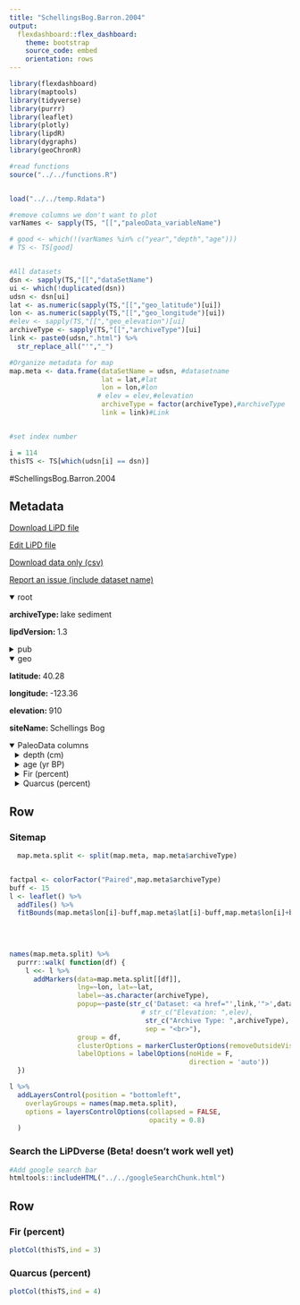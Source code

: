 ```yaml
---
title: "SchellingsBog.Barron.2004"
output: 
  flexdashboard::flex_dashboard:
    theme: bootstrap
    source_code: embed
    orientation: rows
---
```


```r
library(flexdashboard)
library(maptools)
library(tidyverse)
library(purrr)
library(leaflet)
library(plotly)
library(lipdR)
library(dygraphs)
library(geoChronR)

#read functions
source("../../functions.R")


load("../../temp.Rdata")

#remove columns we don't want to plot
varNames <- sapply(TS, "[[","paleoData_variableName")

# good <- which(!(varNames %in% c("year","depth","age")))
# TS <- TS[good]


#All datasets
dsn <- sapply(TS,"[[","dataSetName")
ui <- which(!duplicated(dsn))
udsn <- dsn[ui]
lat <- as.numeric(sapply(TS,"[[","geo_latitude")[ui])
lon <- as.numeric(sapply(TS,"[[","geo_longitude")[ui])
#elev <- sapply(TS,"[[","geo_elevation")[ui]
archiveType <- sapply(TS,"[[","archiveType")[ui]
link <- paste0(udsn,".html") %>% 
  str_replace_all("'","_")

#Organize metadata for map
map.meta <- data.frame(dataSetName = udsn, #datasetname
                       lat = lat,#lat
                       lon = lon,#lon
                      # elev = elev,#elevation
                       archiveType = factor(archiveType),#archiveType
                       link = link)#Link


#set index number

i = 114
thisTS <- TS[which(udsn[i] == dsn)]
```
#SchellingsBog.Barron.2004

Metadata {.sidebar}
-------------------------------------
[Download LiPD file](SchellingsBog.Barron.2004.lpd)
            

[Edit LiPD file](http://lipd.net/playground?source=http://lipdverse.org/wNAm0_1_0/SchellingsBog.Barron.2004.lpd)
            

[Download data only (csv)](SchellingsBog.Barron.2004.csv)
            

[Report an issue (include dataset name)](https://github.com/nickmckay/LiPDverse/issues)

<details open style="margin-left: 0px">
<summary>root</summary>
<p style="margin-left: 0px"><strong>archiveType: </strong>lake sediment
<p style="margin-left: 0px"><strong>lipdVersion: </strong>1.3
</details>
<details>
<summary>pub</summary>
<details style="margin-left: 10px">
<summary>pub1</summary>
<p style="margin-left: 10px"><strong>journal: </strong>PACLIM
<p style="margin-left: 10px"><strong>pages: </strong>13-22
<p style="margin-left: 10px"><strong>pubYear: </strong>NA
<p style="margin-left: 10px"><strong>title: </strong>High resolution climate of the past 3,500 years of coastal northernmost California, in Starratt, Scott W. and Blomquist, Nikki, L., eds., Proceedings of the Twentieth Annual Pacific Climate Workshop, Pacific Grove, CA, April 6-9, 2003.
</details>
</details>
<details open style="margin-left: 0px">
<summary>geo</summary>
<p style="margin-left: 0px"><strong>latitude: </strong>40.28
<p style="margin-left: 0px"><strong>longitude: </strong>-123.36
<p style="margin-left: 0px"><strong>elevation: </strong>910
<p style="margin-left: 0px"><strong>siteName: </strong>Schellings Bog
</details>
<details open>
<summary>PaleoData columns</summary>
<details style="margin-left: 10px">
<summary>depth (cm)</summary>
<p style="margin-left: 10px"><strong>TSid: </strong>WEBe7e519f5
<p style="margin-left: 10px"><strong>variableName: </strong>depth
<p style="margin-left: 10px"><strong>units: </strong>cm
<p style="margin-left: 10px"><strong>description: </strong>composite depth
</details>
<details style="margin-left: 10px">
<summary>age (yr BP)</summary>
<p style="margin-left: 10px"><strong>TSid: </strong>WEB42bfa5c5
<p style="margin-left: 10px"><strong>variableName: </strong>age
<p style="margin-left: 10px"><strong>units: </strong>yr BP
<p style="margin-left: 10px"><strong>description: </strong>calibrated age in yr BP 1950.
</details>
<details style="margin-left: 10px">
<summary>Fir (percent)</summary>
<p style="margin-left: 10px"><strong>TSid: </strong>WEBfde0ea8e
<p style="margin-left: 10px"><strong>variableName: </strong>Fir
<p style="margin-left: 10px"><strong>units: </strong>percent
<p style="margin-left: 10px"><strong>description: </strong>Pseudotsuga menziesii (Douglas fir) [% of pollen assemblege], represents cool/wet conditions.
<p style="margin-left: 10px"><strong>useInGlobalTemperatureAnalysis: </strong>TRUE
<details>
<summary>interpretation</summary>
<details style="margin-left: 20px">
<summary>1</summary>
<p style="margin-left: 20px"><strong>scope: </strong>climate
<p style="margin-left: 20px"><strong>seasonality: </strong>annual
<p style="margin-left: 20px"><strong>useInGlobalTemperatureAnalysis: </strong>TRUE
<p style="margin-left: 20px"><strong>variable: </strong>M
<p style="margin-left: 20px"><strong>variableDetail: </strong>eff
</details>
</details>
</details>
<details style="margin-left: 10px">
<summary>Quarcus (percent)</summary>
<p style="margin-left: 10px"><strong>TSid: </strong>WEB62272ffc
<p style="margin-left: 10px"><strong>variableName: </strong>Quarcus
<p style="margin-left: 10px"><strong>units: </strong>percent
<p style="margin-left: 10px"><strong>description: </strong>Quercus (Oak) [% of pollen assemblege]. Represents regional warm/dry
<p style="margin-left: 10px"><strong>useInGlobalTemperatureAnalysis: </strong>TRUE
<details>
<summary>interpretation</summary>
<details style="margin-left: 20px">
<summary>1</summary>
<p style="margin-left: 20px"><strong>scope: </strong>climate
<p style="margin-left: 20px"><strong>seasonality: </strong>annual
<p style="margin-left: 20px"><strong>useInGlobalTemperatureAnalysis: </strong>TRUE
<p style="margin-left: 20px"><strong>variable: </strong>M
<p style="margin-left: 20px"><strong>variableDetail: </strong>eff
</details>
</details>
</details>

Row {.tabset .tabset-fade}
-----------------------------------------------------------------------

### Sitemap

```r
  map.meta.split <- split(map.meta, map.meta$archiveType)


factpal <- colorFactor("Paired",map.meta$archiveType)
buff <- 15
l <- leaflet() %>% 
  addTiles() %>% 
  fitBounds(map.meta$lon[i]-buff,map.meta$lat[i]-buff,map.meta$lon[i]+buff,map.meta$lat[i]+buff)
  

  
  
names(map.meta.split) %>%
  purrr::walk( function(df) {
    l <<- l %>%
      addMarkers(data=map.meta.split[[df]],
                 lng=~lon, lat=~lat,
                 label=~as.character(archiveType),
                 popup=~paste(str_c('Dataset: <a href="',link,'">',dataSetName,'</a>'),
                                 # str_c("Elevation: ",elev),
                                  str_c("Archive Type: ",archiveType),
                                  sep = "<br>"),
                 group = df,
                 clusterOptions = markerClusterOptions(removeOutsideVisibleBounds = F),
                 labelOptions = labelOptions(noHide = F,
                                             direction = 'auto'))
  })

l %>%
  addLayersControl(position = "bottomleft",
    overlayGroups = names(map.meta.split),
    options = layersControlOptions(collapsed = FALSE,
                                   opacity = 0.8)
  )
```

### Search the LiPDverse (Beta! doesn't work well yet)
```r
#Add google search bar
htmltools::includeHTML("../../googleSearchChunk.html")
```


Row {.tabset .tabset-fade}
-----------------------------------------------------------------------

### Fir (percent)
```r
plotCol(thisTS,ind = 3)
```

### Quarcus (percent)
```r
plotCol(thisTS,ind = 4)
```

